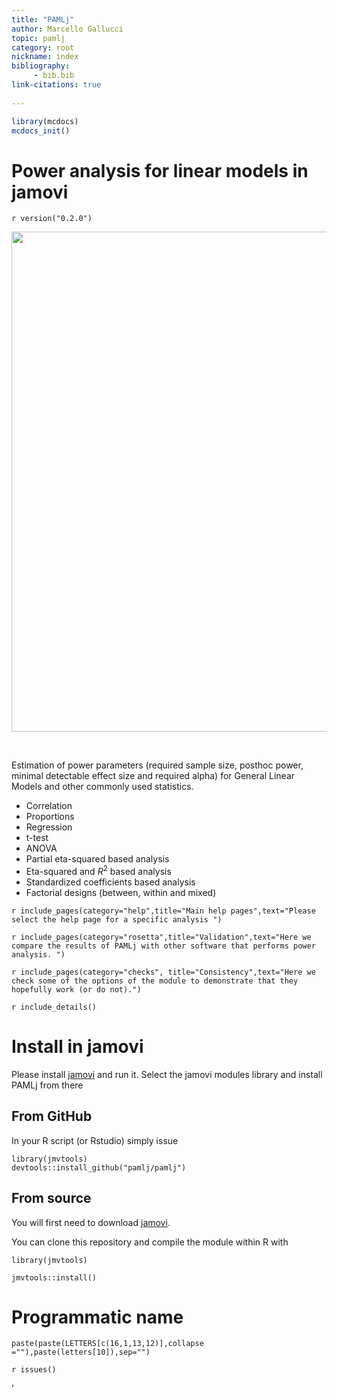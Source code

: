 ```yaml
---
title: "PAMLj"
author: Marcello Gallucci
topic: pamlj
category: root
nickname: index
bibliography: 
     - bib.bib
link-citations: true
        
---
```


:::root
:::

```r
library(mcdocs)
mcdocs_init()
```

# Power analysis for linear models in jamovi


`r version("0.2.0")`

<center>
<img width="800" src="https://pamlj.github.io/commons/pics/ui.png" class="img-responsive" alt="">
</center>
<br>

Estimation of  power parameters (required sample size, posthoc power, minimal detectable effect size and required alpha) for  General Linear Models and other commonly used statistics.


* Correlation
* Proportions
* Regression
* t-test
* ANOVA
* Partial eta-squared based analysis
* Eta-squared and $R^2$ based analysis
* Standardized coefficients based analysis
* Factorial designs (between, within and mixed)

`r include_pages(category="help",title="Main help pages",text="Please select the help page for a specific analysis ")`


`r include_pages(category="rosetta",title="Validation",text="Here we compare the results of PAMLj with other software that performs power analysis. ")`


`r include_pages(category="checks", title="Consistency",text="Here we check some of the options of the module to demonstrate that they hopefully work (or do not).")`

`r include_details()`


# Install in jamovi

Please install [jamovi](https://www.jamovi.org/download.html) and run it. Select the jamovi modules library and install PAMLj from there


## From GitHub

In your R script (or Rstudio) simply issue 

```
library(jmvtools)
devtools::install_github("pamlj/pamlj")

```

## From source


You will first need to download [jamovi](https://www.jamovi.org/download.html). 

You can clone this repository and compile the module within R with 

```
library(jmvtools)

jmvtools::install()

```


# Programmatic name

```
paste(paste(LETTERS[c(16,1,13,12)],collapse =""),paste(letters[10]),sep="")

```


`r issues()`

'